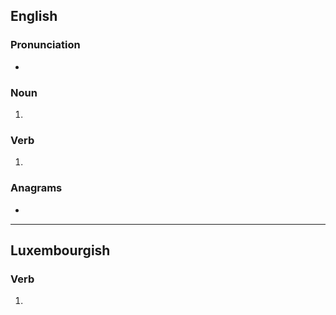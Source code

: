 {{also|Hicks}}
==English==

===Pronunciation===
* {{IPA|/hɪks/|lang=en}}

===Noun===
{{head|en|noun plural form}}

# {{plural of|hick|lang=en}}

===Verb===
{{head|en|verb form}}

# {{en-third person singular of|hick}}

===Anagrams===
* {{anagrams|en|Shick}}

----

==Luxembourgish==

===Verb===
{{head|lb|verb form}}

# {{inflection of|hicken||2|s|pres|indc|lang=lb}}
